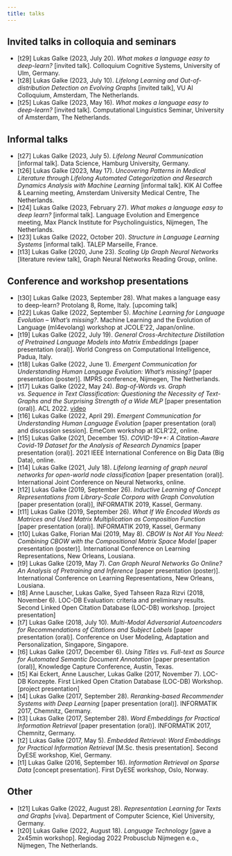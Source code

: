 ```yaml
---
title: talks
---
```


## Invited talks in colloquia and seminars

- [t29] Lukas Galke (2023, July 20). *What makes a language easy to deep-learn?* [invited talk]. Colloquium Cognitive Systems, University of Ulm, Germany.
- [t28] Lukas Galke (2023, July 10). *Lifelong Learning and Out-of-distribution Detection on Evolving Graphs* [invited talk], VU AI Colloquium, Amsterdam, The Netherlands.
- [t25] Lukas Galke (2023, May 16). *What makes a language easy to deep-learn?* [invited talk]. Computational Linguistics Seminar, University of Amsterdam, The Netherlands.

## Informal talks

- [t27] Lukas Galke (2023, July 5). *Lifelong Neural Communication* [informal talk]. Data Science, Hamburg University, Germany.
- [t26] Lukas Galke (2023, May 17). *Uncovering Patterns in Medical Literature through Lifelong Automated Categorization and Research Dynamics Analysis with Machine Learning* [informal talk]. KIK AI Coffee & Learning meeting, Amsterdam University Medical Centre, The Netherlands.
- [t24] Lukas Galke (2023, February 27). *What makes a language easy to deep learn?* [informal talk]. Language Evolution and Emergence meeting, Max Planck Institute for Psycholinguistics, Nijmegen, The Netherlands.
- [t23] Lukas Galke (2022, October 20). *Structure in Language Learning Systems* [informal talk]. TALEP Marseille, France.
- [t13] Lukas Galke (2020, June 23). *Scaling Up Graph Neural Networks* [literature review talk], Graph Neural Networks Reading Group, online.

## Conference and workshop presentations

- [t30] Lukas Galke (2023, September 28). What makes a language easy to deep-learn? Protolang 8, Rome, Italy. [upcoming talk]
- [t22] Lukas Galke (2022, September 5). *Machine Learning for Language Evolution -- What's missing?*. Machine Learning and the Evolution of Language (ml4evolang) workshop at JCOLE'22, Japan/online.
- [t19] Lukas Galke (2022, July 19). *General Cross-Architecture Distillation of Pretrained Language Models into Matrix Embeddings* [paper presentation (oral)]. World Congress on Computational Intelligence, Padua, Italy.
- [t18] Lukas Galke (2022, June 1). *Emergent Communication for Understanding Human Language Evolution: What’s missing?* [paper presentation (poster)]. IMPRS conference, Nijmegen, The Netherlands.
- [t17] Lukas Galke (2022, May 24). *Bag-of-Words vs. Graph vs. Sequence in Text Classification: Questioning the Necessity of Text-Graphs and the Surprising Strength of a Wide MLP* [paper presentation (oral)]. ACL 2022. [video](https://doi.org/10.48448/09t2-ck98)
- [t16] Lukas Galke (2022, April 29). *Emergent Communication for Understanding Human Language Evolution* [paper presentation (oral) and discussion session]. EmeCom workshop at ICLR'22, online.
- [t15] Lukas Galke (2021, December 15). *COVID-19++: A Citation-Aware Covid-19 Dataset for the Analysis of Research Dynamics* [paper presentation (oral)]. 2021 IEEE International Conference on Big Data (Big Data), online.
- [t14] Lukas Galke (2021, July 18). *Lifelong learning of graph neural networks for open-world node classification* [paper presentation (oral)]. International Joint Conference on Neural Networks, online.
- [t12] Lukas Galke (2019, September 26). *Inductive Learning of Concept Representations from Library-Scale Corpora with Graph Convolution* [paper presentation (oral)], INFORMATIK 2019, Kassel, Germany.
- [t11] Lukas Galke (2019, September 26). *What If We Encoded Words as Matrices and Used Matrix Multiplication as Composition Function* [paper presentation (oral)]. INFORMATIK 2019, Kassel, Germany
- [t10] Lukas Galke, Florian Mai (2019, May 8). *CBOW Is Not All You Need: Combining CBOW with the Compositional Matrix Space Model* [paper presentation (poster)]. International Conference on Learning Representations, New Orleans, Lousiana.
- [t9] Lukas Galke (2019, May 7). *Can Graph Neural Networks Go Online? An Analysis of Pretraining and Inference* [paper presentation (poster)]. International Conference on Learning Representations, New Orleans, Lousiana.
- [t8] Anne Lauscher, Lukas Galke, Syed Tahseen Raza Rizvi (2018, November 6). LOC-DB Evaluation: criteria and preliminary results. Second Linked Open Citation Database (LOC-DB) workshop. [project presentation]
- [t7] Lukas Galke (2018, July 10). *Multi-Modal Adversarial Autoencoders for Recommendations of Citations and Subject Labels* [paper presentation (oral)]. Conference on User Modeling, Adaptation and Personalization, Singapore, Singapore.
- [t6] Lukas Galke (2017, December 6). *Using Titles vs. Full-text as Source for Automated Semantic Document Annotation* [paper presentation (oral)], Knowledge Capture Conference, Austin, Texas.
- [t5] Kai Eckert, Anne Lauscher, Lukas Galke (2017, November 7). LOC-DB Konzepte. First Linked Open Citation Database (LOC-DB) Workshop. [project presentation]
- [t4] Lukas Galke (2017, September 28). *Reranking-based Recommender Systems with Deep Learning* [paper presentation (oral)]. INFORMATIK 2017, Chemnitz, Germany.
- [t3] Lukas Galke (2017, September 28). *Word Embeddings for Practical Information Retrieval* [paper presentation (oral)]. INFORMATIK 2017, Chemnitz, Germany.
- [t2] Lukas Galke (2017, May 5). *Embedded Retrieval: Word Embeddings for Practical Information Retrieval* [M.Sc. thesis presentation]. Second DyESE workshop, Kiel, Germany.
- [t1] Lukas Galke (2016, September 16). *Information Retrieval on Sparse Data* [concept presentation]. First DyESE workshop, Oslo, Norway.

## Other

- [t21] Lukas Galke (2022, August 28). *Representation Learning for Texts and Graphs* [viva]. Department of Computer Science, Kiel University, Germany.
- [t20] Lukas Galke (2022, August 18). *Language Technology* [gave a 2x45min workshop]. Regiodag 2022 Probusclub Nijmegen e.o., Nijmegen, The Netherlands.
